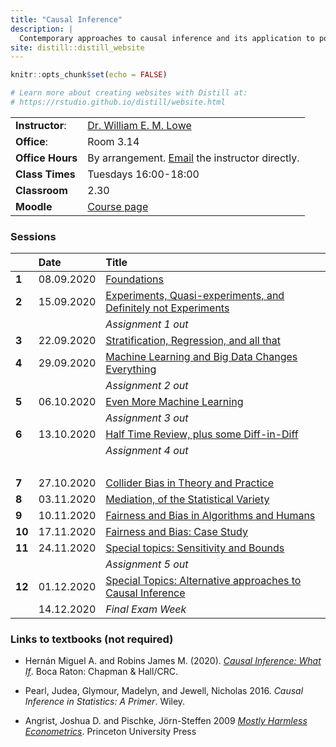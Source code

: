 ```yaml
---
title: "Causal Inference"
description: |
  Contemporary approaches to causal inference and its application to policy questions
site: distill::distill_website
---
```


```r
knitr::opts_chunk$set(echo = FALSE)

# Learn more about creating websites with Distill at:
# https://rstudio.github.io/distill/website.html

```

------------------------------ ------------------------------- 
**Instructor**:                [Dr. William E. M. Lowe](mailto:lowe@hertie-school.org)
**Office**:                    Room 3.14
**Office Hours**               By arrangement. [Email](mailto:lowe@hertie-school.org) the instructor directly.
**Class Times**                Tuesdays 16:00-18:00
**Classroom**                  2.30
**Moodle**                     [Course page](https://moodle.hertie-school.org/course/view.php?id=2499)
---------------------------------------------------------------

### Sessions

              Date        Title 
------------- ----------- --------------------------------------------
**1**         08.09.2020  [Foundations](week01.html)
**2**         15.09.2020  [Experiments, Quasi-experiments, and Definitely not Experiments](week02.html)
                          *Assignment 1 out*
**3**         22.09.2020  [Stratification, Regression, and all that](week03.html)
**4**         29.09.2020  [Machine Learning and Big Data Changes Everything](week04.html)
                          *Assignment 2 out*
**5**         06.10.2020  [Even More Machine Learning](week05.html)
                          *Assignment 3 out*
**6**         13.10.2020  [Half Time Review, plus some Diff-in-Diff](week06.html)
                          *Assignment 4 out*
                          &nbsp;
**7**         27.10.2020  [Collider Bias in Theory and Practice](week07.html)
**8**         03.11.2020  [Mediation, of the Statistical Variety](week08.html)
**9**         10.11.2020  [Fairness and Bias in Algorithms and Humans](week09.html)
**10**        17.11.2020  [Fairness and Bias: Case Study](week10.html)
**11**        24.11.2020  [Special topics: Sensitivity and Bounds](week11.html)
                          *Assignment 5 out*
**12**        01.12.2020  [Special Topics: Alternative approaches to Causal Inference](week12.html)
              14.12.2020  *Final Exam Week*
-------------------------------------------------------------------

### Links to textbooks (not required)


-  Hernán Miguel A. and  Robins James M. (2020). [*Causal Inference: What If*](https://www.hsph.harvard.edu/miguel-hernan/causal-inference-book/). Boca Raton: Chapman & Hall/CRC.

- Pearl, Judea, Glymour, Madelyn, and Jewell, Nicholas 2016. *Causal Inference in Statistics: A Primer*. Wiley.

- Angrist, Joshua D. and Pischke, Jörn-Steffen 2009 [*Mostly Harmless Econometrics*](http://widgets.ebscohost.com/prod/customlink/hanapi/hanapi.php?profile=4dfs1q6ik%2BHI6trd2JLhy6XO1eGS3NLlldzU0trT4ZLZ19elxNzcp6jHspXmyNipz6WP&DestinationURL=http%3a%2f%2fsearch.ebscohost.com%2flogin.aspx%3fdirect%3dtrue%26db%3dnlebk%26AN%3d329761%26site%3deds-live). Princeton University Press



